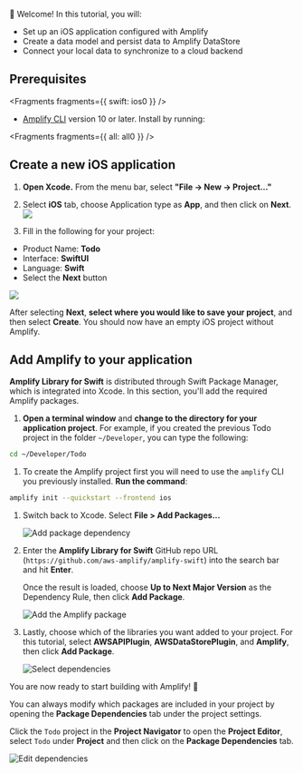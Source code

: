 👋 Welcome! In this tutorial, you will:

- Set up an iOS application configured with Amplify
- Create a data model and persist data to Amplify DataStore
- Connect your local data to synchronize to a cloud backend

## Prerequisites


<Fragments fragments={{ swift: ios0 }} />

- [Amplify CLI](/[platform]/tools/cli) version 10 or later. Install by running:


<Fragments fragments={{ all: all0 }} />

## Create a new iOS application

1. **Open Xcode.** From the menu bar, select **"File -> New -> Project..."**

2. Select **iOS** tab, choose Application type as **App**, and then click on **Next**. ![](/images/lib/getting-started/ios/set-up-ios-select-project-template.png)

3. Fill in the following for your project:

- Product Name: **Todo**
- Interface: **SwiftUI**
- Language: **Swift**
- Select the **Next** button

![](/images/lib/getting-started/ios/set-up-ios-studio-configure-your-project.png)

After selecting **Next**, **select where you would like to save your project**, and then select **Create**. You should now have an empty iOS project without Amplify.

## Add Amplify to your application

**Amplify Library for Swift** is distributed through Swift Package Manager, which is integrated into Xcode. In this section, you'll add the required Amplify packages.

1. **Open a terminal window** and **change to the directory for your application project**. For example, if you created the previous Todo project in the folder `~/Developer`, you can type the following:

```bash
cd ~/Developer/Todo
```

1. To create the Amplify project first you will need to use the `amplify` CLI you previously installed. **Run the command**:

```bash
amplify init --quickstart --frontend ios
```

1. Switch back to Xcode. Select **File > Add Packages...**

   ![Add package dependency](/images/lib/getting-started/ios/set-up-ios-add-package-dependency.png)

1. Enter the **Amplify Library for Swift** GitHub repo URL (`https://github.com/aws-amplify/amplify-swift`) into the search bar and hit **Enter**.

   Once the result is loaded, choose **Up to Next Major Version** as the Dependency Rule, then click **Add Package**.

   ![Add the Amplify package](/images/lib/getting-started/ios/set-up-ios-search-amplify-repo.png)

1. Lastly, choose which of the libraries you want added to your project. For this tutorial, select **AWSAPIPlugin**, **AWSDataStorePlugin**, and **Amplify**, then click **Add Package**.

   ![Select dependencies](/images/lib/getting-started/ios/set-up-ios-select-dependencies.png)

You are now ready to start building with Amplify! 🎉

<Callout>

You can always modify which packages are included in your project by opening the **Package Dependencies** tab under the project settings.

Click the `Todo` project in the **Project Navigator** to open the **Project Editor**, select `Todo` under **Project** and then click on the **Package Dependencies** tab.

![Edit dependencies](/images/lib/getting-started/ios/set-up-ios-edit_dependencies.png)

</Callout>
